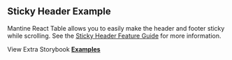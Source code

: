 
<Head>
  <title>{'Sticky Header Example - Mantine React Table V2 Docs'}</title>
  <meta
    name="description"
    content="An example of Mantine React Table which shows how to make the header and footer sticky while scrolling."
  />
  <meta property="og:title" content="Sticky Header Mantine React Table Example" />
  <meta
    property="og:description"
    content="An example of Mantine React Table which shows how to make the header and footer sticky while scrolling."
  />
</Head>

## Sticky Header Example

Mantine React Table allows you to easily make the header and footer sticky while scrolling. See the [Sticky Header Feature Guide](/docs/guides/sticky-header) for more information.

<Examples isPage />

View Extra Storybook **[Examples](https://www.Mantine-react-table.dev/?path=/story/prop-playground--default)**
